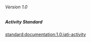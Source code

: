 ====== Version 1.0 ======
{{for version 1.1}}

===== Activity Standard =====
[[standard:documentation:1.0:iati-activity]]